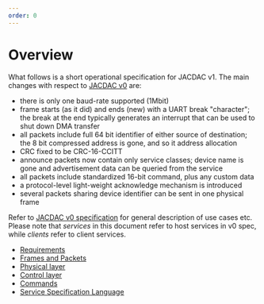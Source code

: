 ```yaml
---
order: 0
---
```


# Overview

What follows is a short operational specification for JACDAC v1.
The main changes with respect to [JACDAC v0](https://jacdac.org/specification/) are:

* there is only one baud-rate supported (1Mbit)
* frame starts (as it did) and ends (new) with a UART break "character";
  the break at the end typically generates an interrupt that can be used to shut down DMA transfer
* all packets include full 64 bit identifier of either source of destination;
  the 8 bit compressed address is gone, and so it address allocation
* CRC fixed to be CRC-16-CCITT
* announce packets now contain only service classes; device name is gone and
  advertisement data can be queried from the service
* all packets include standardized 16-bit command, plus any custom data
* a protocol-level light-weight acknowledge mechanism is introduced
* several packets sharing device identifier can be sent in one physical frame


Refer to [JACDAC v0 specification](https://jacdac.org/specification/) for general description of use
cases etc.
Please note that _services_ in this document refer to host services in v0 spec,
while _clients_ refer to client services.

* [Requirements](/spec/requirements)
* [Frames and Packets](/spec/frames-and-packets)
* [Physical layer](/spec/physical-layer)
* [Control layer](/spec/control-layer)
* [Commands](/spec/commands)
* [Service Specification Language](/spec/service-spec-language)